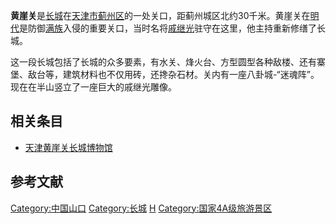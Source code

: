 
{{coord|40.232265|N|117.406082|E|source:dewiki_region:CN-12_type:landmark|format=dms|display=title}}
'''黄崖关'''是[[长城|长城]]在[[天津市|天津市]][[蓟州区|蓟州区]]的一处关口，距蓟州城区北约30千米。黄崖关在[[明代|明代]]是防御[[满族|满族]]入侵的重要关口，当时名将[[戚继光|戚继光]]驻守在这里，他主持重新修缮了长城。

这一段长城包括了长城的众多要素，有水关、烽火台、方型圆型各种敌楼、还有寨堡、敌台等，建筑材料也不仅用砖，还搀杂石材。关内有一座八卦城-“迷魂阵”。现在在半山竖立了一座巨大的戚继光雕像。

== 相关条目 ==
*[[天津黄崖关长城博物馆|天津黄崖关长城博物馆]]

==参考文献==
{{reflist}}

{{中国长城}}
{{历代天津之景}}
{{中国山口}}
[[Category:中国山口|Category:中国山口]]
[[Category:长城|Category:长城]]
[[Category:关|H]]
[[Category:国家4A级旅游景区|Category:国家4A级旅游景区]]